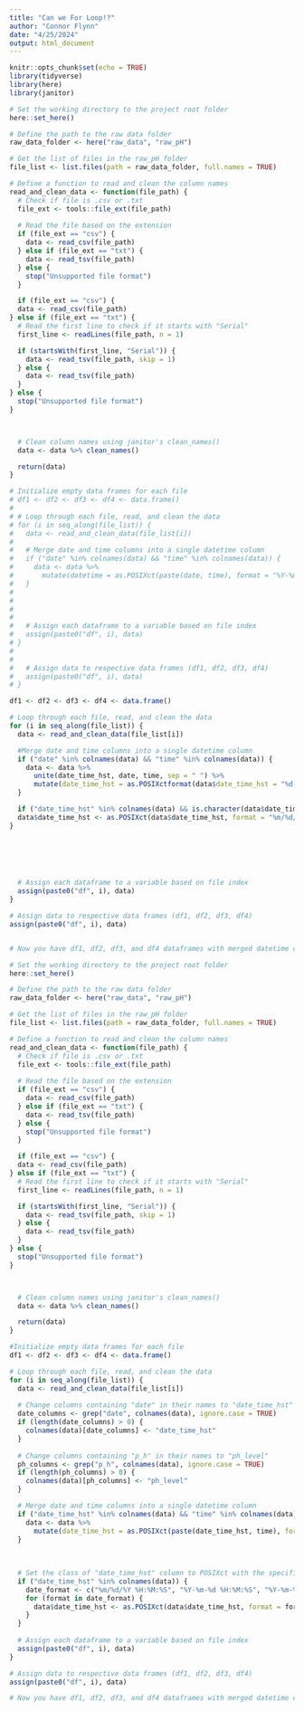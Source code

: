 ```yaml
---
title: "Can we For Loop!?"
author: "Connor Flynn"
date: "4/25/2024"
output: html_document
---
```


```r
knitr::opts_chunk$set(echo = TRUE)
library(tidyverse)
library(here)
library(janitor)
```



```r
# Set the working directory to the project root folder
here::set_here()

# Define the path to the raw data folder
raw_data_folder <- here("raw_data", "raw_pH")

# Get the list of files in the raw_pH folder
file_list <- list.files(path = raw_data_folder, full.names = TRUE)

# Define a function to read and clean the column names
read_and_clean_data <- function(file_path) {
  # Check if file is .csv or .txt
  file_ext <- tools::file_ext(file_path)
  
  # Read the file based on the extension
  if (file_ext == "csv") {
    data <- read_csv(file_path)
  } else if (file_ext == "txt") {
    data <- read_tsv(file_path)
  } else {
    stop("Unsupported file format")
  }

  if (file_ext == "csv") {
  data <- read_csv(file_path)
} else if (file_ext == "txt") {
  # Read the first line to check if it starts with "Serial"
  first_line <- readLines(file_path, n = 1)

  if (startsWith(first_line, "Serial")) {
    data <- read_tsv(file_path, skip = 1)
  } else {
    data <- read_tsv(file_path)
  }
} else {
  stop("Unsupported file format")
}



  # Clean column names using janitor's clean_names()
  data <- data %>% clean_names()

  return(data)
}

# Initialize empty data frames for each file
# df1 <- df2 <- df3 <- df4 <- data.frame()
# 
# # Loop through each file, read, and clean the data
# for (i in seq_along(file_list)) {
#   data <- read_and_clean_data(file_list[i])
# 
#   # Merge date and time columns into a single datetime column
#   if ("date" %in% colnames(data) && "time" %in% colnames(data)) {
#     data <- data %>%
#       mutate(datetime = as.POSIXct(paste(date, time), format = "%Y-%m-%d %H:%M:%S"))
#   }
# 
# 
# 
# 
#   # Assign each dataframe to a variable based on file index
#   assign(paste0("df", i), data)
# }
# 
#   
#   # Assign data to respective data frames (df1, df2, df3, df4)
#   assign(paste0("df", i), data)
# }

df1 <- df2 <- df3 <- df4 <- data.frame()

# Loop through each file, read, and clean the data
for (i in seq_along(file_list)) {
  data <- read_and_clean_data(file_list[i])

  #Merge date and time columns into a single datetime column
  if ("date" %in% colnames(data) && "time" %in% colnames(data)) {
    data <- data %>%
      unite(date_time_hst, date, time, sep = " ") %>%
      mutate(date_time_hst = as.POSIXctformat(data$date_time_hst = "%d-%m-%Y %H:%M:%S"))
  }

  if ("date_time_hst" %in% colnames(data) && is.character(data$date_time_hst)) {
  data$date_time_hst <- as.POSIXct(data$date_time_hst, format = "%m/%d/%Y %H:%M:%S")
}

  


  

  # Assign each dataframe to a variable based on file index
  assign(paste0("df", i), data)
}

# Assign data to respective data frames (df1, df2, df3, df4)
assign(paste0("df", i), data)


# Now you have df1, df2, df3, and df4 dataframes with merged datetime column


```







```r
# Set the working directory to the project root folder
here::set_here()

# Define the path to the raw data folder
raw_data_folder <- here("raw_data", "raw_pH")

# Get the list of files in the raw_pH folder
file_list <- list.files(path = raw_data_folder, full.names = TRUE)

# Define a function to read and clean the column names
read_and_clean_data <- function(file_path) {
  # Check if file is .csv or .txt
  file_ext <- tools::file_ext(file_path)
  
  # Read the file based on the extension
  if (file_ext == "csv") {
    data <- read_csv(file_path)
  } else if (file_ext == "txt") {
    data <- read_tsv(file_path)
  } else {
    stop("Unsupported file format")
  }

  if (file_ext == "csv") {
  data <- read_csv(file_path)
} else if (file_ext == "txt") {
  # Read the first line to check if it starts with "Serial"
  first_line <- readLines(file_path, n = 1)

  if (startsWith(first_line, "Serial")) {
    data <- read_tsv(file_path, skip = 1)
  } else {
    data <- read_tsv(file_path)
  }
} else {
  stop("Unsupported file format")
}



  # Clean column names using janitor's clean_names()
  data <- data %>% clean_names()

  return(data)
}

#Initialize empty data frames for each file
df1 <- df2 <- df3 <- df4 <- data.frame()

# Loop through each file, read, and clean the data
for (i in seq_along(file_list)) {
  data <- read_and_clean_data(file_list[i])
  
  # Change columns containing "date" in their names to "date_time_hst"
  date_columns <- grep("date", colnames(data), ignore.case = TRUE)
  if (length(date_columns) > 0) {
    colnames(data)[date_columns] <- "date_time_hst"
  }
  
  # Change columns containing "p_h" in their names to "ph_level"
  ph_columns <- grep("p_h", colnames(data), ignore.case = TRUE)
  if (length(ph_columns) > 0) {
    colnames(data)[ph_columns] <- "ph_level"
  }

  # Merge date and time columns into a single datetime column
  if ("date_time_hst" %in% colnames(data) && "time" %in% colnames(data)) {
    data <- data %>%
      mutate(date_time_hst = as.POSIXct(paste(date_time_hst, time), format = "%Y-%m-%d %H:%M:%S"))
  }
  
  
  
  # Set the class of "date_time_hst" column to POSIXct with the specified format
  if ("date_time_hst" %in% colnames(data)) {
    date_format <- c("%m/%d/%Y %H:%M:%S", "%Y-%m-%d %H:%M:%S", "%Y-%m-%d %H:%M:%S %Z")
    for (format in date_format) {
      data$date_time_hst <- as.POSIXct(data$date_time_hst, format = format, tz = "UTC", tryFormats = c(format))
    }
  }
  
  # Assign each dataframe to a variable based on file index
  assign(paste0("df", i), data)
}

# Assign data to respective data frames (df1, df2, df3, df4)
assign(paste0("df", i), data)

# Now you have df1, df2, df3, and df4 dataframes with merged datetime column

```



